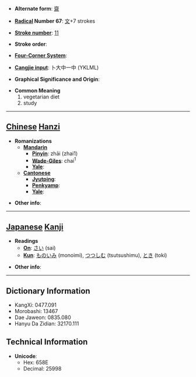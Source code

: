* '''Alternate form''': [[齋]]

* '''[[Wiktionary:Chinese radical index| Radical]] Number 67''': [[Wiktionary:Chinese radical index 文|文]]+7 strokes

* '''[[Wiktionary:Chinese total strokes index|Stroke number]]''': [[Wiktionary:Chinese total strokes index 11|11]]

* '''Stroke order''': 

* '''[[Wiktionary:Chinese four corner index|Four-Corner System]]''': 

* '''[[Wiktionary:Chinese Cangjie index|Cangjie input]]''': 卜大中一中 (YKLML)

* '''Graphical Significance and Origin''': 

* '''Common Meaning'''
*#vegetarian diet
*# study


----

== [[Chinese]] [[Hanzi]] ==

* '''Romanizations'''
** '''[[Mandarin]]'''
*** '''[[Pinyin]]''': zhāi (zhai1)
*** '''[[Wade-Giles]]''': chai<sup>1</sup>
*** '''[[Yale]]''': 
** '''[[Cantonese]]'''
*** '''[[Jyutping]]''':
*** '''[[Penkyamp]]''': 
*** '''[[Yale]]''': 

* '''Other info''': 

----

== [[Japanese]] [[Kanji]] ==

* '''Readings'''
** '''[[On]]''': [[さい]] (sai)
** '''[[Kun]]''': [[ものいみ]] (monoimi), [[つつしむ]] (tsutsushimu), [[とき]] (toki)

* '''Other info''':  

----

== Dictionary Information ==

* KangXi: 0477.091
* Morobashi: 13467
* Dae Jaweon: 0835.080
* Hanyu Da Zidian: 32170.111

== Technical Information ==

* '''Unicode''':
** Hex: 658E
** Decimal: 25998